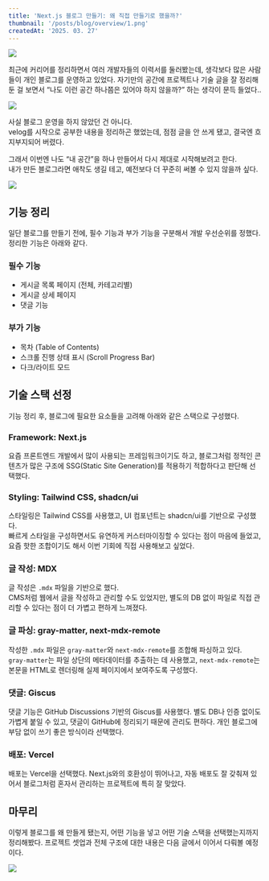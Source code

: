 ```yaml
---
title: 'Next.js 블로그 만들기: 왜 직접 만들기로 했을까?'
thumbnail: '/posts/blog/overview/1.png'
createdAt: '2025. 03. 27'
---
```


![](/posts/blog/overview/1.png)

최근에 커리어를 정리하면서 여러 개발자들의 이력서를 둘러봤는데, 생각보다 많은 사람들이 개인 블로그를 운영하고 있었다.
자기만의 공간에 프로젝트나 기술 글을 잘 정리해둔 걸 보면서 “나도 이런 공간 하나쯤은 있어야 하지 않을까?” 하는 생각이 문득 들었다..

![](/posts/blog/overview/2.png)

사실 블로그 운영을 하지 않았던 건 아니다.  
velog를 시작으로 공부한 내용을 정리하곤 했었는데, 점점 글을 안 쓰게 됐고, 결국엔 흐지부지되어 버렸다.

그래서 이번엔 나도 “내 공간”을 하나 만들어서 다시 제대로 시작해보려고 한다.  
내가 만든 블로그라면 애착도 생길 테고, 예전보다 더 꾸준히 써볼 수 있지 않을까 싶다.

![](/posts/blog/overview/3.png)

## 기능 정리

일단 블로그를 만들기 전에, 필수 기능과 부가 기능을 구분해서 개발 우선순위를 정했다.  
정리한 기능은 아래와 같다.

### 필수 기능

- 게시글 목록 페이지 (전체, 카테고리별)
- 게시글 상세 페이지
- 댓글 기능

### 부가 기능

- 목차 (Table of Contents)
- 스크롤 진행 상태 표시 (Scroll Progress Bar)
- 다크/라이트 모드

## 기술 스택 선정

기능 정리 후, 블로그에 필요한 요소들을 고려해 아래와 같은 스택으로 구성했다.

### Framework: Next.js

요즘 프론트엔드 개발에서 많이 사용되는 프레임워크이기도 하고, 블로그처럼 정적인 콘텐츠가 많은 구조에 SSG(Static Site Generation)를 적용하기 적합하다고 판단해 선택했다.

### Styling: Tailwind CSS, shadcn/ui

스타일링은 Tailwind CSS를 사용했고, UI 컴포넌트는 shadcn/ui를 기반으로 구성했다.  
빠르게 스타일을 구성하면서도 유연하게 커스터마이징할 수 있다는 점이 마음에 들었고, 요즘 핫한 조합이기도 해서 이번 기회에 직접 사용해보고 싶었다.

### 글 작성: MDX

글 작성은 `.mdx` 파일을 기반으로 했다.  
CMS처럼 웹에서 글을 작성하고 관리할 수도 있었지만, 별도의 DB 없이 파일로 직접 관리할 수 있다는 점이 더 가볍고 편하게 느껴졌다.

### 글 파싱: gray-matter, next-mdx-remote

작성한 `.mdx` 파일은 `gray-matter`와 `next-mdx-remote`를 조합해 파싱하고 있다.  
`gray-matter`는 파일 상단의 메타데이터를 추출하는 데 사용했고, `next-mdx-remote`는 본문을 HTML로 렌더링해 실제 페이지에서 보여주도록 구성했다.

### 댓글: Giscus

댓글 기능은 GitHub Discussions 기반의 Giscus를 사용했다.
별도 DB나 인증 없이도 가볍게 붙일 수 있고, 댓글이 GitHub에 정리되기 때문에 관리도 편하다.
개인 블로그에 부담 없이 쓰기 좋은 방식이라 선택했다.

### 배포: Vercel

배포는 Vercel을 선택했다.
Next.js와의 호환성이 뛰어나고, 자동 배포도 잘 갖춰져 있어서 블로그처럼 혼자서 관리하는 프로젝트에 특히 잘 맞았다.

## 마무리

이렇게 블로그를 왜 만들게 됐는지, 어떤 기능을 넣고 어떤 기술 스택을 선택했는지까지 정리해봤다.
프로젝트 셋업과 전체 구조에 대한 내용은 다음 글에서 이어서 다뤄볼 예정이다.

![](/posts/blog/overview/4.png)
